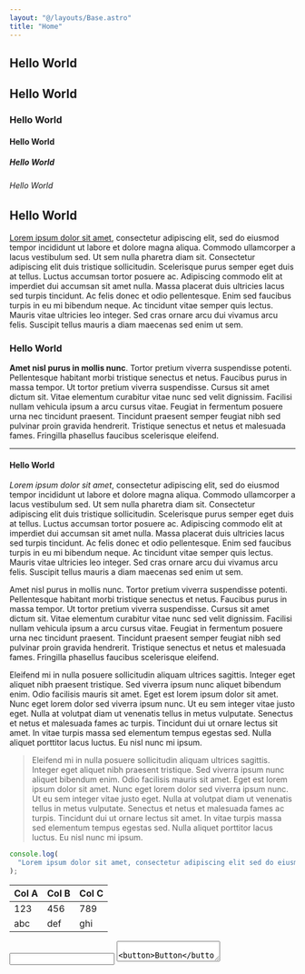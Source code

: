 ```yaml
---
layout: "@/layouts/Base.astro"
title: "Home"
---
```


<section>

# Hello World

## Hello World

### Hello World

#### Hello World

##### Hello World

###### Hello World

## Hello World

[Lorem ipsum dolor sit amet](), consectetur adipiscing elit, sed do
eiusmod tempor incididunt ut labore et dolore magna aliqua. Commodo
ullamcorper a lacus vestibulum sed. Ut sem nulla pharetra diam sit.
Consectetur adipiscing elit duis tristique sollicitudin. Scelerisque purus
semper eget duis at tellus. Luctus accumsan tortor posuere ac. Adipiscing
commodo elit at imperdiet dui accumsan sit amet nulla. Massa placerat duis
ultricies lacus sed turpis tincidunt. Ac felis donec et odio pellentesque.
Enim sed faucibus turpis in eu mi bibendum neque. Ac tincidunt vitae semper
quis lectus. Mauris vitae ultricies leo integer. Sed cras ornare arcu dui
vivamus arcu felis. Suscipit tellus mauris a diam maecenas sed enim ut sem.

### Hello World

**Amet nisl purus in mollis nunc**. Tortor pretium viverra suspendisse potenti.
Pellentesque habitant morbi tristique senectus et netus. Faucibus purus in
massa tempor. Ut tortor pretium viverra suspendisse. Cursus sit amet dictum
sit. Vitae elementum curabitur vitae nunc sed velit dignissim. Facilisi nullam
vehicula ipsum a arcu cursus vitae. Feugiat in fermentum posuere urna nec
tincidunt praesent. Tincidunt praesent semper feugiat nibh sed pulvinar proin
gravida hendrerit. Tristique senectus et netus et malesuada fames. Fringilla
phasellus faucibus scelerisque eleifend.

---

#### Hello World

_Lorem ipsum dolor sit amet_, consectetur adipiscing elit, sed do eiusmod tempor
incididunt ut labore et dolore magna aliqua. Commodo ullamcorper a lacus
vestibulum sed. Ut sem nulla pharetra diam sit. Consectetur adipiscing elit
duis tristique sollicitudin. Scelerisque purus semper eget duis at tellus.
Luctus accumsan tortor posuere ac. Adipiscing commodo elit at imperdiet dui
accumsan sit amet nulla. Massa placerat duis ultricies lacus sed turpis
tincidunt. Ac felis donec et odio pellentesque. Enim sed faucibus turpis in eu
mi bibendum neque. Ac tincidunt vitae semper quis lectus. Mauris vitae
ultricies leo integer. Sed cras ornare arcu dui vivamus arcu felis. Suscipit
tellus mauris a diam maecenas sed enim ut sem.

Amet nisl purus in mollis nunc. Tortor pretium viverra suspendisse potenti.
Pellentesque habitant morbi tristique senectus et netus. Faucibus purus in
massa tempor. Ut tortor pretium viverra suspendisse. Cursus sit amet dictum
sit. Vitae elementum curabitur vitae nunc sed velit dignissim. Facilisi nullam
vehicula ipsum a arcu cursus vitae. Feugiat in fermentum posuere urna nec
tincidunt praesent. Tincidunt praesent semper feugiat nibh sed pulvinar proin
gravida hendrerit. Tristique senectus et netus et malesuada fames. Fringilla
phasellus faucibus scelerisque eleifend.

Eleifend mi in nulla posuere sollicitudin aliquam ultrices sagittis. Integer
eget aliquet nibh praesent tristique. Sed viverra ipsum nunc aliquet bibendum
enim. Odio facilisis mauris sit amet. Eget est lorem ipsum dolor sit amet.
Nunc eget lorem dolor sed viverra ipsum nunc. Ut eu sem integer vitae justo
eget. Nulla at volutpat diam ut venenatis tellus in metus vulputate. Senectus
et netus et malesuada fames ac turpis. Tincidunt dui ut ornare lectus sit
amet. In vitae turpis massa sed elementum tempus egestas sed. Nulla aliquet
porttitor lacus luctus. Eu nisl nunc mi ipsum.

> Eleifend mi in nulla posuere sollicitudin aliquam ultrices sagittis. Integer
> eget aliquet nibh praesent tristique. Sed viverra ipsum nunc aliquet bibendum
> enim. Odio facilisis mauris sit amet. Eget est lorem ipsum dolor sit amet.
> Nunc eget lorem dolor sed viverra ipsum nunc. Ut eu sem integer vitae justo
> eget. Nulla at volutpat diam ut venenatis tellus in metus vulputate. Senectus
> et netus et malesuada fames ac turpis. Tincidunt dui ut ornare lectus sit
> amet. In vitae turpis massa sed elementum tempus egestas sed. Nulla aliquet
> porttitor lacus luctus. Eu nisl nunc mi ipsum.

```js
console.log(
  "Lorem ipsum dolor sit amet, consectetur adipiscing elit sed do eiusmod tempor incididunt ut labore et dolore magna aliqua.",
);
```

| Col A | Col B | Col C |
| ----- | ----- | ----- |
| 123   | 456   | 789   |
| abc   | def   | ghi   |

</section>

<section>

<input />

<textarea />

<button>Button</button>

<select>
  <option>Option</option>
  <option>Option</option>
  <option>Option</option>
</select>

<input type="checkbox" />

</section>
